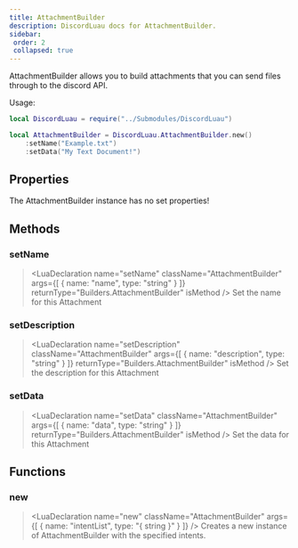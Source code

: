 ```yaml
---
title: AttachmentBuilder
description: DiscordLuau docs for AttachmentBuilder.
sidebar:
 order: 2
 collapsed: true
---
```

[//]: # (This file was automatically @generated from moonwave comments using a script. Please do not exit by hand.)
[//]: # (To actually edit documentation, make changes to the main DiscordLuau repo.)

[//]: # (----- DOCUMENT IMPORTS ----- )


[//]: # (----- DOCUMENT DESCRIPTION ----- )

AttachmentBuilder allows you to build attachments that you can send files through to the discord API.

Usage:
```lua
local DiscordLuau = require("../Submodules/DiscordLuau")

local AttachmentBuilder = DiscordLuau.AttachmentBuilder.new()
	:setName("Example.txt")
	:setData("My Text Document!")
```

[//]: # (----- DOCUMENT PROPERTIES ----- )

## Properties

The AttachmentBuilder instance has no set properties!

[//]: # (----- DOCUMENT METHODS ----- )

## Methods

### setName

> <LuaDeclaration name="setName" className="AttachmentBuilder" args={[ { name: "name", type: "string" } ]} returnType="Builders.AttachmentBuilder" isMethod />
Set the name for this Attachment
### setDescription

> <LuaDeclaration name="setDescription" className="AttachmentBuilder" args={[ { name: "description", type: "string" } ]} returnType="Builders.AttachmentBuilder" isMethod />
Set the description for this Attachment
### setData

> <LuaDeclaration name="setData" className="AttachmentBuilder" args={[ { name: "data", type: "string" } ]} returnType="Builders.AttachmentBuilder" isMethod />
Set the data for this Attachment

[//]: # (----- DOCUMENT FUNCTIONS ----- )

## Functions

### new

> <LuaDeclaration name="new" className="AttachmentBuilder" args={[ { name: "intentList", type: "{ string }" } ]} />
Creates a new instance of AttachmentBuilder with the specified intents.


